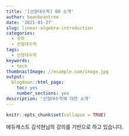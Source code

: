 ```yaml
---
title: '[선형대수학] 00 소개'
author: beanbeantree
date: '2021-01-27'
slug: linear-algebra-introduction
categories:
  - 수학
  - 선형대수학
tags:
  - 선형대수학
keywords:
  - tech
thumbnailImage: //example.com/image.jpg
output:
  blogdown::html_page:
    toc: yes
    number_sections: yes
description: '선형대수학에 대한 소개'
---
```


```r
knitr::opts_chunk$set(collapse = TRUE)
```

에듀캐스트 김석현님의 강의를 기반으로 하고 있습니다.